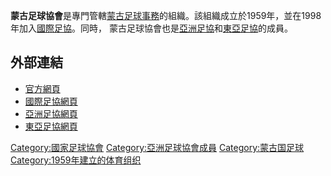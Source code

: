 {{國家足協
| Name                  = 蒙古足球協會
| Logo                  = <!-- 檔案不存在 Mongolia FA.png ，可從英文維基百科取得 -->
| Founded               = 1959年
| FIFA affiliation      = 1998年
| Region                = [[亞洲足協|AFC]]
| Region affiliation    = 1998年
| Subregion             = [[東亞足球協會|EAFF]]
| Subregion affiliation = 2002年
| President             = Ganbaatar Amgalanbaatar
| Website               = [http://www.the-mff.mn/ the-mff.mn]
}}

'''蒙古足球協會'''是專門管轄[[蒙古|蒙古]][[蒙古國足球|足球事務]]的組織。該組織成立於1959年，並在1998年加入[[國際足協|國際足協]]。同時，
蒙古足球協會也是[[亞洲足協|亞洲足協]]和[[東亞足協|東亞足協]]的成員。

==外部連結==
* [http://the-mff.mn/ 官方網頁] {{Wayback|url=http://the-mff.mn/ |date=20160805161904 }} 
* [http://www.fifa.com/associations/association=mgl/index.html 國際足協網頁]
* [https://web.archive.org/web/20130611093032/http://www.the-afc.com/en/member-associations/east/mongolian-football-fed.html 亞洲足協網頁]
* [http://www.eaff.com/10fa/fa09/index.html 東亞足協網頁]

{{AFC associations}}

[[Category:國家足球協會|Category:國家足球協會]]
[[Category:亞洲足球協會成員|Category:亞洲足球協會成員]]
[[Category:蒙古国足球|Category:蒙古国足球]]
[[Category:1959年建立的体育组织|Category:1959年建立的体育组织]]